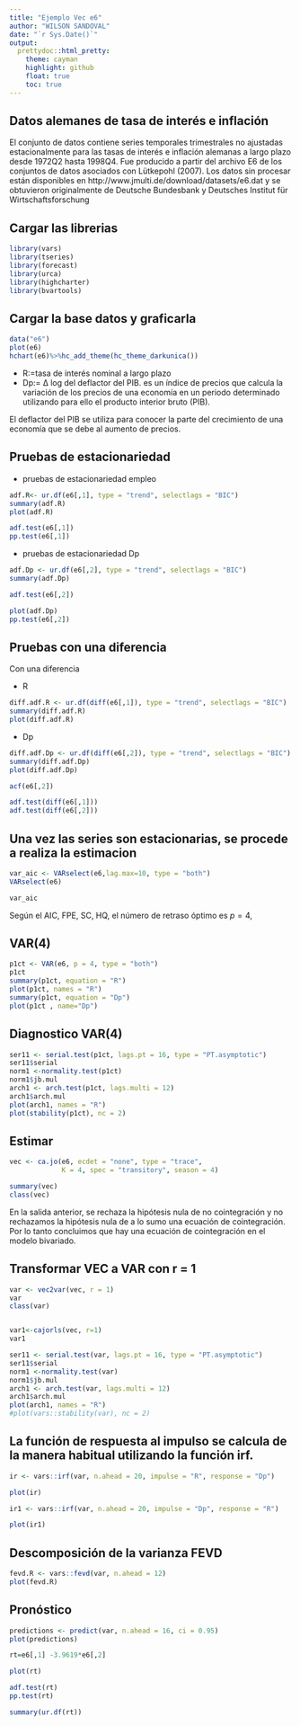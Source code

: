 ```yaml
---
title: "Ejemplo Vec e6"
author: "WILSON SANDOVAL"
date: "`r Sys.Date()`"
output:
  prettydoc::html_pretty:
    theme: cayman
    highlight: github
    float: true
    toc: true
---
```


## Datos alemanes de tasa de interés e inflación

El conjunto de datos contiene series temporales trimestrales no ajustadas estacionalmente para las tasas de interés e inflación alemanas a largo plazo desde 1972Q2 hasta 1998Q4. Fue producido a partir del archivo E6 de los conjuntos de datos asociados con Lütkepohl (2007). Los datos sin procesar están disponibles en http://www.jmulti.de/download/datasets/e6.dat y se obtuvieron originalmente de Deutsche Bundesbank y Deutsches Institut für Wirtschaftsforschung

## Cargar las librerias
```r
library(vars)
library(tseries)
library(forecast)
library(urca)
library(highcharter)
library(bvartools)
```


## Cargar la base datos y graficarla

```r
data("e6")  
plot(e6) 
hchart(e6)%>%hc_add_theme(hc_theme_darkunica())
```



- R:=tasa de interés nominal a largo plazo 
- Dp:= Δ log del deflactor del PIB.  es un índice de precios que calcula la variación de los precios de una economía en un periodo determinado utilizando para ello el producto interior bruto (PIB).

El deflactor del PIB se utiliza para conocer la parte del crecimiento de una economía que se debe al aumento de precios.

## Pruebas de estacionariedad

- pruebas de estacionariedad empleo
```r
adf.R<- ur.df(e6[,1], type = "trend", selectlags = "BIC")
summary(adf.R)   
plot(adf.R)

adf.test(e6[,1])
pp.test(e6[,1])

```



- pruebas de estacionariedad Dp
```r
adf.Dp <- ur.df(e6[,2], type = "trend", selectlags = "BIC")
summary(adf.Dp)   

adf.test(e6[,2])

plot(adf.Dp)
pp.test(e6[,2])
```



## Pruebas con una diferencia


 Con una diferencia

- R
```r
diff.adf.R <- ur.df(diff(e6[,1]), type = "trend", selectlags = "BIC")
summary(diff.adf.R)   
plot(diff.adf.R)
```



- Dp
```r
diff.adf.Dp <- ur.df(diff(e6[,2]), type = "trend", selectlags = "BIC")
summary(diff.adf.Dp)   
plot(diff.adf.Dp)
```
```r
acf(e6[,2])
```

```r
adf.test(diff(e6[,1]))
adf.test(diff(e6[,2]))
```



##  Una vez las series son estacionarias, se procede a realiza la estimacion

```r
var_aic <- VARselect(e6,lag.max=10, type = "both")
VARselect(e6)

var_aic

```
Según el AIC, FPE, SC, HQ, el número de retraso óptimo es $p = 4$,


##  VAR(4)
```r
p1ct <- VAR(e6, p = 4, type = "both")
p1ct
summary(p1ct, equation = "R")
plot(p1ct, names = "R")
summary(p1ct, equation = "Dp")
plot(p1ct , name="Dp")
```

## Diagnostico VAR(4)

```r
ser11 <- serial.test(p1ct, lags.pt = 16, type = "PT.asymptotic")
ser11$serial
norm1 <-normality.test(p1ct)
norm1$jb.mul
arch1 <- arch.test(p1ct, lags.multi = 12)
arch1$arch.mul
plot(arch1, names = "R")
plot(stability(p1ct), nc = 2)

```

##  Estimar

```r
vec <- ca.jo(e6, ecdet = "none", type = "trace",
             K = 4, spec = "transitory", season = 4)

summary(vec)
class(vec)

```

En la salida anterior, se rechaza la hipótesis nula de no cointegración y no rechazamos la hipótesis nula de a lo sumo una ecuación de cointegración. Por lo tanto concluimos que hay una ecuación de cointegración en el modelo bivariado.


##  Transformar VEC a VAR con r = 1
```r
var <- vec2var(vec, r = 1)
var
class(var)


var1<-cajorls(vec, r=1)
var1
```


```r
ser11 <- serial.test(var, lags.pt = 16, type = "PT.asymptotic")
ser11$serial
norm1 <-normality.test(var)
norm1$jb.mul
arch1 <- arch.test(var, lags.multi = 12)
arch1$arch.mul
plot(arch1, names = "R")
#plot(vars::stability(var), nc = 2)
```




## La función de respuesta al impulso se calcula de la manera habitual utilizando la función irf.



```r
ir <- vars::irf(var, n.ahead = 20, impulse = "R", response = "Dp")

plot(ir)

```




```r
ir1 <- vars::irf(var, n.ahead = 20, impulse = "Dp", response = "R")

plot(ir1)

```


##  Descomposición de la varianza FEVD

```r
fevd.R <- vars::fevd(var, n.ahead = 12)
plot(fevd.R)
```


## Pronóstico

```r
predictions <- predict(var, n.ahead = 16, ci = 0.95)
plot(predictions)
```



```r
rt=e6[,1] -3.9619*e6[,2]

```
```r
plot(rt)
```

```r
adf.test(rt)
pp.test(rt)
```


```r
summary(ur.df(rt))
```


